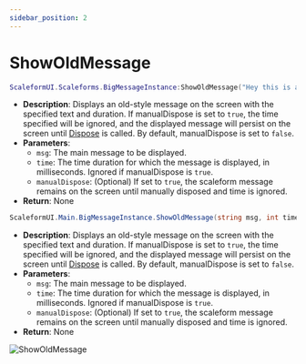```yaml
---
sidebar_position: 2
---
```


# ShowOldMessage


<Tabs>

<TabItem value="lua" label="Lua">

```lua
ScaleformUI.Scaleforms.BigMessageInstance:ShowOldMessage("Hey this is a example", 5000, false)
```
- **Description**: Displays an old-style message on the screen with the specified text and duration. If manualDispose is set to `true`, the time specified will be ignored, and the displayed message will persist on the screen until [Dispose](/scaleformui/docs/ScaleformUI/scaleforms/Dispose) is called. By default, manualDispose is set to `false`.
- **Parameters**:
  - `msg`: The main message to be displayed.
  - `time`: The time duration for which the message is displayed, in milliseconds. Ignored if manualDispose is `true`.
  - `manualDispose`: (Optional) If set to `true`, the scaleform message remains on the screen until manually disposed and time is ignored.
- **Return**: None

</TabItem>
<TabItem value="csharp" label="C#">

```csharp
ScaleformUI.Main.BigMessageInstance.ShowOldMessage(string msg, int time = 5000, bool manualDispose = false);
```

- **Description**: Displays an old-style message on the screen with the specified text and duration. If manualDispose is set to `true`, the time specified will be ignored, and the displayed message will persist on the screen until [Dispose](/scaleformui/docs/ScaleformUI/scaleforms/Dispose) is called. By default, manualDispose is set to `false`.
- **Parameters**:
  - `msg`: The main message to be displayed.
  - `time`: The time duration for which the message is displayed, in milliseconds. Ignored if manualDispose is `true`.
  - `manualDispose`: (Optional) If set to `true`, the scaleform message remains on the screen until manually disposed and time is ignored.
- **Return**: None

</TabItem>
</Tabs>

![ShowOldMessage](https://i.imgur.com/Nz9gru5.png)